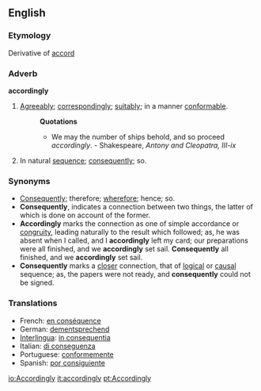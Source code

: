 ==English==

===Etymology===
Derivative of [[accord]]
===Adverb===
'''accordingly'''

#[[Agreeably]]; [[correspondingly]]; [[suitably]]; in a manner [[conformable]].
#:'''Quotations'''
#:*We may the number of ships behold, and so proceed ''accordingly''. - Shakespeare, ''Antony and Cleopatra, III-ix''
#In natural [[sequence]]; [[consequently]]; so.
===Synonyms===
*[[Consequently]]; therefore; [[wherefore]]; hence; so. 
*'''Consequently''', indicates a connection between two things, the latter of which is done on account of the former. 
*'''Accordingly''' marks the connection as one of simple accordance or [[congruity]], leading naturally to the result which followed; as, he was absent when I called, and I '''accordingly''' left my card; our preparations were all finished, and we '''accordingly''' set sail. '''Consequently''' all finished, and we '''accordingly''' set sail. 
*'''Consequently''' marks a [[closer]] connection, that of [[logical]] or [[causal]] sequence; as, the papers were not ready, and '''consequently''' could not be signed.

===Translations===
*French: [[en conséquence]]
*German: [[dementsprechend]]
*[[Interlingua]]: [[in consequentia]]
*Italian: [[di conseguenza]]
*Portuguese: [[conformemente]]
*Spanish: [[por consiguiente]]

[[io:Accordingly]]
[[it:accordingly]]
[[pt:Accordingly]]